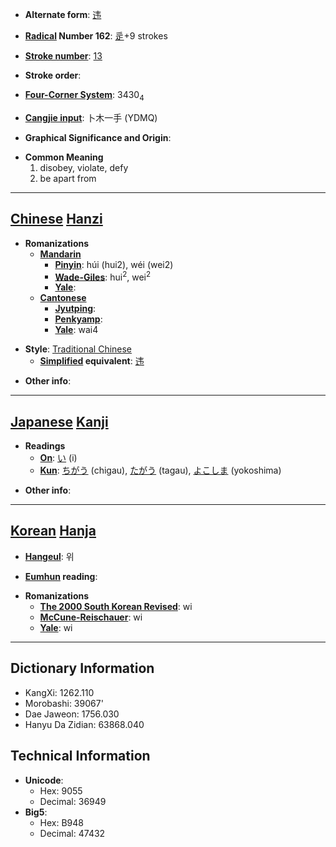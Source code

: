 * '''Alternate form''': [[违]]

* '''[[Wiktionary:Chinese radical index| Radical]] Number 162''': [[Wiktionary:Chinese radical index 辵|辵]]+9 strokes

* '''[[Wiktionary:Chinese total strokes index|Stroke number]]''': [[Wiktionary:Chinese total strokes index 13|13]]

* '''Stroke order''': 

* '''[[Wiktionary:Chinese four corner index|Four-Corner System]]''': 3430<sub>4</sub>

* '''[[Wiktionary:Chinese Cangjie index|Cangjie input]]''': 卜木一手 (YDMQ)

* '''Graphical Significance and Origin''': 

* '''Common Meaning'''
*#disobey, violate, defy
*# be apart from


----

== [[Chinese]] [[Hanzi]] ==

* '''Romanizations'''
** '''[[Mandarin]]'''
*** '''[[Pinyin]]''': húi (hui2), wéi (wei2)
*** '''[[Wade-Giles]]''': hui<sup>2</sup>, wei<sup>2</sup>
*** '''[[Yale]]''': 
** '''[[Cantonese]]'''
*** '''[[Jyutping]]''':
*** '''[[Penkyamp]]''': 
*** '''[[Yale]]''': wai4

* '''Style''': [[Traditional Chinese]] 
** '''[[Simplified Chinese|Simplified]] equivalent''': [[违]]

* '''Other info''': 

----

== [[Japanese]] [[Kanji]] ==

* '''Readings'''
** '''[[On]]''': [[い]] (i)
** '''[[Kun]]''': [[ちがう]] (chigau), [[たがう]] (tagau), [[よこしま]] (yokoshima)

* '''Other info''':  

----

== [[Korean]] [[Hanja]] ==

* '''[[Hangeul]]''': 위

* '''[[Eumhun]] reading''': 

* '''Romanizations'''
** '''[[The 2000 South Korean Revised Romanization|The 2000 South Korean Revised]]''': wi
** '''[[McCune-Reischauer]]''': wi
** '''[[Yale]]''': wi

----

== Dictionary Information ==

* KangXi: 1262.110
* Morobashi: 39067'
* Dae Jaweon: 1756.030
* Hanyu Da Zidian: 63868.040

== Technical Information ==

* '''Unicode''':
** Hex: 9055
** Decimal: 36949
* '''Big5''':
** Hex: B948
** Decimal: 47432
